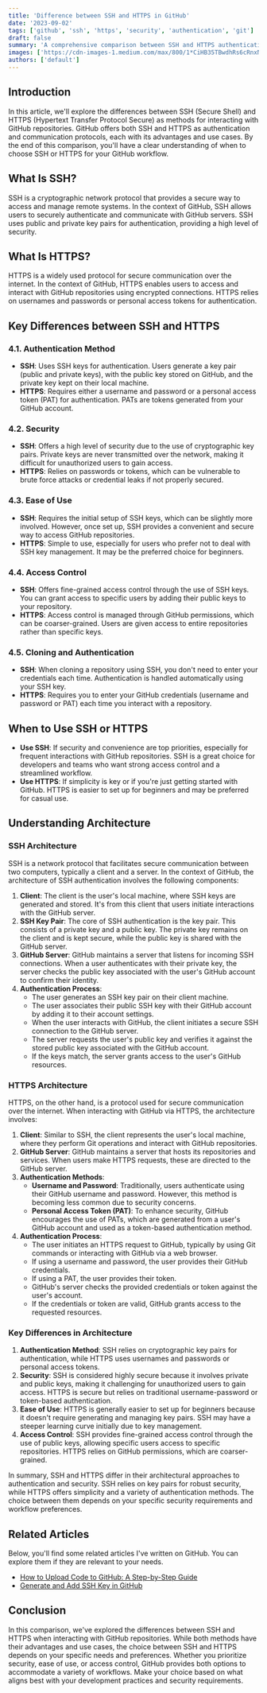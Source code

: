 ```yaml
---
title: 'Difference between SSH and HTTPS in GitHub'
date: '2023-09-02'
tags: ['github', 'ssh', 'https', 'security', 'authentication', 'git']
draft: false
summary: 'A comprehensive comparison between SSH and HTTPS authentication methods in GitHub, covering security, ease of use, access control, and architectural differences to help you choose the right method for your workflow.'
images: ['https://cdn-images-1.medium.com/max/800/1*CiHB35TBwdhRs6cRnxNhig.jpeg']
authors: ['default']
---
```


## Introduction

In this article, we'll explore the differences between SSH (Secure Shell) and HTTPS (Hypertext Transfer Protocol Secure) as methods for interacting with GitHub repositories. GitHub offers both SSH and HTTPS as authentication and communication protocols, each with its advantages and use cases. By the end of this comparison, you'll have a clear understanding of when to choose SSH or HTTPS for your GitHub workflow.

## What Is SSH?

SSH is a cryptographic network protocol that provides a secure way to access and manage remote systems. In the context of GitHub, SSH allows users to securely authenticate and communicate with GitHub servers. SSH uses public and private key pairs for authentication, providing a high level of security.

## What Is HTTPS?

HTTPS is a widely used protocol for secure communication over the internet. In the context of GitHub, HTTPS enables users to access and interact with GitHub repositories using encrypted connections. HTTPS relies on usernames and passwords or personal access tokens for authentication.

## Key Differences between SSH and HTTPS

### 4.1. Authentication Method

- **SSH**: Uses SSH keys for authentication. Users generate a key pair (public and private keys), with the public key stored on GitHub, and the private key kept on their local machine.
- **HTTPS**: Requires either a username and password or a personal access token (PAT) for authentication. PATs are tokens generated from your GitHub account.

### 4.2. Security

- **SSH**: Offers a high level of security due to the use of cryptographic key pairs. Private keys are never transmitted over the network, making it difficult for unauthorized users to gain access.
- **HTTPS**: Relies on passwords or tokens, which can be vulnerable to brute force attacks or credential leaks if not properly secured.

### 4.3. Ease of Use

- **SSH**: Requires the initial setup of SSH keys, which can be slightly more involved. However, once set up, SSH provides a convenient and secure way to access GitHub repositories.
- **HTTPS**: Simple to use, especially for users who prefer not to deal with SSH key management. It may be the preferred choice for beginners.

### 4.4. Access Control

- **SSH**: Offers fine-grained access control through the use of SSH keys. You can grant access to specific users by adding their public keys to your repository.
- **HTTPS**: Access control is managed through GitHub permissions, which can be coarser-grained. Users are given access to entire repositories rather than specific keys.

### 4.5. Cloning and Authentication

- **SSH**: When cloning a repository using SSH, you don't need to enter your credentials each time. Authentication is handled automatically using your SSH key.
- **HTTPS**: Requires you to enter your GitHub credentials (username and password or PAT) each time you interact with a repository.

## When to Use SSH or HTTPS

- **Use SSH**: If security and convenience are top priorities, especially for frequent interactions with GitHub repositories. SSH is a great choice for developers and teams who want strong access control and a streamlined workflow.
- **Use HTTPS**: If simplicity is key or if you're just getting started with GitHub. HTTPS is easier to set up for beginners and may be preferred for casual use.

## Understanding Architecture

### SSH Architecture

SSH is a network protocol that facilitates secure communication between two computers, typically a client and a server. In the context of GitHub, the architecture of SSH authentication involves the following components:

1. **Client**: The client is the user's local machine, where SSH keys are generated and stored. It's from this client that users initiate interactions with the GitHub server.
2. **SSH Key Pair**: The core of SSH authentication is the key pair. This consists of a private key and a public key. The private key remains on the client and is kept secure, while the public key is shared with the GitHub server.
3. **GitHub Server**: GitHub maintains a server that listens for incoming SSH connections. When a user authenticates with their private key, the server checks the public key associated with the user's GitHub account to confirm their identity.
4. **Authentication Process**:
   - The user generates an SSH key pair on their client machine.
   - The user associates their public SSH key with their GitHub account by adding it to their account settings.
   - When the user interacts with GitHub, the client initiates a secure SSH connection to the GitHub server.
   - The server requests the user's public key and verifies it against the stored public key associated with the GitHub account.
   - If the keys match, the server grants access to the user's GitHub resources.

### HTTPS Architecture

HTTPS, on the other hand, is a protocol used for secure communication over the internet. When interacting with GitHub via HTTPS, the architecture involves:

1. **Client**: Similar to SSH, the client represents the user's local machine, where they perform Git operations and interact with GitHub repositories.
2. **GitHub Server**: GitHub maintains a server that hosts its repositories and services. When users make HTTPS requests, these are directed to the GitHub server.
3. **Authentication Methods**:
   - **Username and Password**: Traditionally, users authenticate using their GitHub username and password. However, this method is becoming less common due to security concerns.
   - **Personal Access Token (PAT)**: To enhance security, GitHub encourages the use of PATs, which are generated from a user's GitHub account and used as a token-based authentication method.
4. **Authentication Process**:
   - The user initiates an HTTPS request to GitHub, typically by using Git commands or interacting with GitHub via a web browser.
   - If using a username and password, the user provides their GitHub credentials.
   - If using a PAT, the user provides their token.
   - GitHub's server checks the provided credentials or token against the user's account.
   - If the credentials or token are valid, GitHub grants access to the requested resources.

### Key Differences in Architecture

1. **Authentication Method**: SSH relies on cryptographic key pairs for authentication, while HTTPS uses usernames and passwords or personal access tokens.
2. **Security**: SSH is considered highly secure because it involves private and public keys, making it challenging for unauthorized users to gain access. HTTPS is secure but relies on traditional username-password or token-based authentication.
3. **Ease of Use**: HTTPS is generally easier to set up for beginners because it doesn't require generating and managing key pairs. SSH may have a steeper learning curve initially due to key management.
4. **Access Control**: SSH provides fine-grained access control through the use of public keys, allowing specific users access to specific repositories. HTTPS relies on GitHub permissions, which are coarser-grained.

In summary, SSH and HTTPS differ in their architectural approaches to authentication and security. SSH relies on key pairs for robust security, while HTTPS offers simplicity and a variety of authentication methods. The choice between them depends on your specific security requirements and workflow preferences.

## Related Articles

Below, you'll find some related articles I've written on GitHub. You can explore them if they are relevant to your needs.

- [How to Upload Code to GitHub: A Step-by-Step Guide](https://ysrazsingh.medium.com/how-to-upload-code-to-github-a-step-by-step-guide-5e3e55f23172)
- [Generate and Add SSH Key in GitHub](https://ysrazsingh.medium.com/generate-and-add-ssh-key-in-github-ec3fd4256dba)

## Conclusion

In this comparison, we've explored the differences between SSH and HTTPS when interacting with GitHub repositories. While both methods have their advantages and use cases, the choice between SSH and HTTPS depends on your specific needs and preferences. Whether you prioritize security, ease of use, or access control, GitHub provides both options to accommodate a variety of workflows. Make your choice based on what aligns best with your development practices and security requirements.
